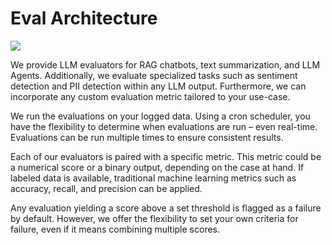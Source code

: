 # Eval Architecture

<img src="/architecture.png" />

We provide LLM evaluators  for RAG chatbots, text summarization, and LLM Agents. Additionally, we evaluate specialized tasks such as sentiment detection and PII detection within any LLM output. Furthermore, we can incorporate any custom evaluation metric tailored to your use-case.

We run the evaluations on your logged data. Using a cron scheduler, you have the flexibility to determine when evaluations are run – even real-time. Evaluations can be run multiple times to ensure consistent results.

Each of our evaluators is paired with a specific metric. This metric could be a numerical score or a binary output, depending on the case at hand. If labeled data is available, traditional machine learning metrics such as accuracy, recall, and precision can be applied.

Any evaluation yielding a score above a set threshold is flagged as a failure by default. However, we offer the flexibility to set your own criteria for failure, even if it means combining multiple scores.